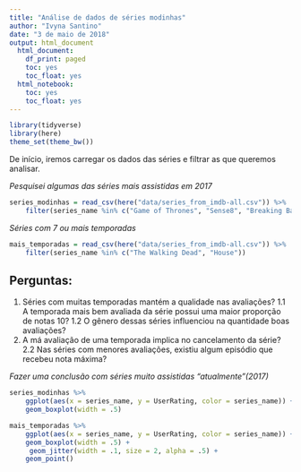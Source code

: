 ```yaml
---
title: "Análise de dados de séries modinhas"
author: "Ivyna Santino"
date: "3 de maio de 2018"
output: html_document
  html_document:
    df_print: paged
    toc: yes
    toc_float: yes
  html_notebook:
    toc: yes
    toc_float: yes
---
```


```r
library(tidyverse)
library(here)
theme_set(theme_bw())
```

De início, iremos carregar os dados das séries e filtrar as que queremos analisar. 

*Pesquisei algumas das séries mais assistidas em 2017*
```r
series_modinhas = read_csv(here("data/series_from_imdb-all.csv")) %>% 
    filter(series_name %in% c("Game of Thrones", "Sense8", "Breaking Bad", "13 Reasons Why"))
```

*Séries com 7 ou mais temporadas*
```r
mais_temporadas = read_csv(here("data/series_from_imdb-all.csv")) %>% 
    filter(series_name %in% c("The Walking Dead", "House"))

```

## Perguntas:

1. Séries com muitas temporadas mantém a qualidade nas avaliações?
    1.1 A temporada mais bem avaliada da série possui uma maior proporção de notas 10?
    1.2 O gênero dessas séries influenciou na quantidade boas avaliações?
2. A má avaliação de uma temporada implica no cancelamento da série?
    2.2 Nas séries com menores avaliações, existiu algum episódio que recebeu nota máxima?

*Fazer uma conclusão com séries muito assistidas "atualmente"(2017)*

```r
series_modinhas %>% 
    ggplot(aes(x = series_name, y = UserRating, color = series_name)) +
    geom_boxplot(width = .5)


```


```r
mais_temporadas %>% 
    ggplot(aes(x = series_name, y = UserRating, color = series_name)) +
    geom_boxplot(width = .5) +
     geom_jitter(width = .1, size = 2, alpha = .5) +
    geom_point()


```